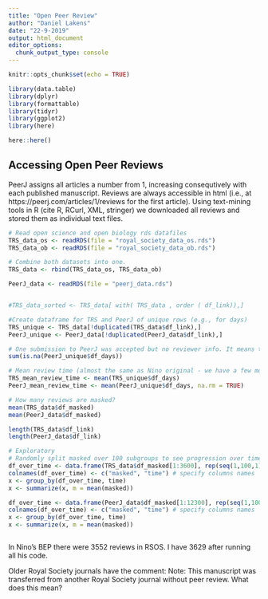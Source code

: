 ```yaml
---
title: "Open Peer Review"
author: "Daniel Lakens"
date: "22-9-2019"
output: html_document
editor_options: 
  chunk_output_type: console
---
```


```r
knitr::opts_chunk$set(echo = TRUE)

library(data.table)
library(dplyr)
library(formattable)
library(tidyr)
library(ggplot2)
library(here)

here::here()

```

## Accessing Open Peer Reviews

PeerJ assigns all articles a number from 1, increasing consequtively with each published manuscript. Reviews are always accessible in html (i.e., at https://peerj.com/articles/1/reviews for the first article). Using text-mining tools in R (cite R, RCurl, XML, stringer) we downloaded all reviews and stored them as individual text files. 

```r
# Read open science and open biology rds datafiles
TRS_data_os <- readRDS(file = "royal_society_data_os.rds")
TRS_data_ob <- readRDS(file = "royal_society_data_ob.rds")

# Combine both datasets into one.
TRS_data <- rbind(TRS_data_os, TRS_data_ob)

PeerJ_data <- readRDS(file = "peerj_data.rds")


#TRS_data_sorted <- TRS_data[ with( TRS_data , order ( df_link)),]

#Create dataframe for TRS and PeerJ of unique rows (e.g., for days)
TRS_unique <- TRS_data[!duplicated(TRS_data$df_link),]
PeerJ_unique <- PeerJ_data[!duplicated(PeerJ_data$df_link),]

# One submission to PeerJ was accepted but no reviewer info. It means they are accepted by the editor? Or just an early mistake.
sum(is.na(PeerJ_unique$df_days))

# Mean review time (almost the same as Nino original - we have a few more pdf's)
TRS_mean_review_time <- mean(TRS_unique$df_days)
PeerJ_mean_review_time <- mean(PeerJ_unique$df_days, na.rm = TRUE)

# How many reviews are masked?
mean(TRS_data$df_masked)
mean(PeerJ_data$df_masked)

length(TRS_data$df_link)
length(PeerJ_data$df_link)

# Exploratory
# Randomly split masked over 100 subgroups to see progression over time - seems stable.
df_over_time <- data.frame(TRS_data$df_masked[1:3600], rep(seq(1,100,1),each = 360))
colnames(df_over_time) <- c("masked", "time") # specify columns names
x <- group_by(df_over_time, time)
x <- summarize(x, m = mean(masked))

df_over_time <- data.frame(PeerJ_data$df_masked[1:12300], rep(seq(1,100,1),each = 1230))
colnames(df_over_time) <- c("masked", "time") # specify columns names
x <- group_by(df_over_time, time)
x <- summarize(x, m = mean(masked))



```

In Nino's BEP there were  3552 reviews in RSOS. I have 3629 after running all his code. 


Older Royal Society journals have the comment: Note: This manuscript was transferred from another Royal Society journal without peer review.
What does this mean?
